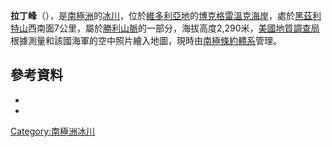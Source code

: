 '''拉丁峰'''（{{lang-en|Latino Peak}}），是[[南極洲|南極洲]]的[[冰川|冰川]]，位於[[維多利亞地|維多利亞地]]的[[博克格雷溫克海岸|博克格雷溫克海岸]]，處於[[黑茲利特山|黑茲利特山]]西南面7公里，屬於[[勝利山脈|勝利山脈]]的一部分，海拔高度2,290米，[[美國地質調查局|美國地質調查局]]根據測量和該國海軍的空中照片繪入地圖，現時由[[南極條約體系|南極條約體系]]管理。

{{coord|72|9|S|167|33|E|source:GNIS|display=title}}

==參考資料==
*{{cite gnis | type = antarid | id = 8574| name = Latino Peak | accessdate = 2013-06-04}}
*{{usgs-gazetteer|id=8574}}

{{DEFAULTSORT:Latino Peak}}
[[Category:南極洲冰川|Category:南極洲冰川]]


{{BorchgrevinkCoast-geo-stub}}